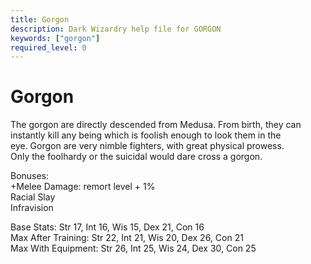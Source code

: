 ```yaml
---
title: Gorgon
description: Dark Wizardry help file for GORGON
keywords: ["gorgon"]
required_level: 0
---
```


# Gorgon

The gorgon are directly descended from Medusa.  From birth, they can  
instantly kill any being which is foolish enough to look them in the  
eye.  Gorgon are very nimble fighters, with great physical prowess.  
Only the foolhardy or the suicidal would dare cross a gorgon.  

Bonuses:  
           +Melee Damage:               remort level + 1%  
            Racial Slay  
            Infravision  

Base Stats:         Str 17, Int 16, Wis 15, Dex 21, Con 16  
Max After Training: Str 22, Int 21, Wis 20, Dex 26, Con 21  
Max With Equipment: Str 26, Int 25, Wis 24, Dex 30, Con 25